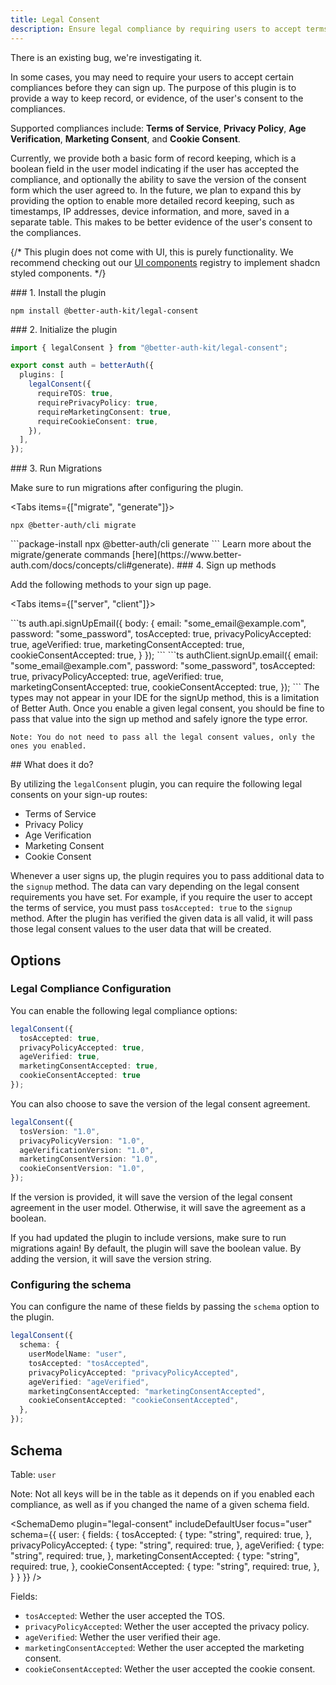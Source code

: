 ```yaml
---
title: Legal Consent
description: Ensure legal compliance by requiring users to accept terms of service, privacy policy, age verification, and other consent requirements during sign-up.
---
```


<StatsBadge npmPackage="@better-auth-kit/legal-consent" />
<GithubButton url="https://github.com/ping-maxwell/better-auth-kit/tree/main/packages/plugins/legal-consent" />
<NpmButton url="https://www.npmjs.com/package/@better-auth-kit/legal-consent" />

<Callout type="warn">
    There is an existing bug, we're investigating it.
</Callout>

In some cases, you may need to require your users to accept certain compliances before they can sign up.
The purpose of this plugin is to provide a way to keep record, or evidence, of the user's consent to the compliances.

Supported compliances include: **Terms of Service**, **Privacy Policy**, 
**Age Verification**, **Marketing Consent**, and **Cookie Consent**.

Currently, we provide both a basic form of record keeping, which is a boolean field in the user model indicating 
if the user has accepted the compliance, and optionally the ability to save the version of the consent form which the user agreed to. In the future, we plan to expand this by providing the option to enable more detailed
record keeping, such as timestamps, IP addresses, device information, and more, saved in a separate table.
This makes to be better evidence of the user's consent to the compliances.


{/* <Callout type="warn">
    This plugin does not come with UI, this is purely functionality.
    We recommend checking out our [UI components](/docs/tools/ui-components) registry to implement shadcn styled components.
</Callout> */}

<Steps>

<Step>
### 1. Install the plugin

```package-install
npm install @better-auth-kit/legal-consent
```
</Step>

<Step>
### 2. Initialize the plugin

```ts title="auth.ts"
import { legalConsent } from "@better-auth-kit/legal-consent";

export const auth = betterAuth({
  plugins: [
    legalConsent({
      requireTOS: true,
      requirePrivacyPolicy: true,
      requireMarketingConsent: true,
      requireCookieConsent: true,
    }),
  ],
});
```
</Step>

<Step>
### 3. Run Migrations

Make sure to run migrations after configuring the plugin.

<Tabs items={["migrate", "generate"]}>
<Tab value="migrate">
```package-install
npx @better-auth/cli migrate
```
</Tab>

<Tab value="generate">
```package-install
npx @better-auth/cli generate
```
</Tab>
</Tabs>
<span className='text-sm text-muted-foreground'>Learn more about the migrate/generate commands [here](https://www.better-auth.com/docs/concepts/cli#generate).</span>


</Step>
<Step>
### 4. Sign up methods

Add the following methods to your sign up page.

<Tabs items={["server", "client"]}>

<Tab value="server">
```ts
auth.api.signUpEmail({
 body: {
    email: "some_email@example.com",
    password: "some_password",
    tosAccepted: true,
    privacyPolicyAccepted: true,
    ageVerified: true,
    marketingConsentAccepted: true,
    cookieConsentAccepted: true,
 }
});
```
</Tab>

<Tab value="client">
```ts
authClient.signUp.email({
  email: "some_email@example.com",
  password: "some_password",
  tosAccepted: true,
  privacyPolicyAccepted: true,
  ageVerified: true,
  marketingConsentAccepted: true,
  cookieConsentAccepted: true,
});
```
</Tab>

</Tabs>

<Callout type="warn">
    The types may not appear in your IDE for the signUp method, this is a limitation of Better Auth. 
    Once you enable a given legal consent, you should be fine to pass that value into the sign up method and safely ignore the type error.

    Note: You do not need to pass all the legal consent values, only the ones you enabled.
</Callout>
</Step>

</Steps>


<Comprehensive>
## What does it do?

By utilizing the `legalConsent` plugin, you can require the following legal consents on your sign-up routes:

- Terms of Service
- Privacy Policy
- Age Verification
- Marketing Consent
- Cookie Consent

Whenever a user signs up, the plugin requires you to pass additional data to the `signup` method.
The data can vary depending on the legal consent requirements you have set.
For example, if you require the user to accept the terms of service, you must pass `tosAccepted: true` to the `signup` method.
After the plugin has verified the given data is all valid, it will pass those legal consent values to the user data that will be created.
</Comprehensive>

## Options

### Legal Compliance Configuration

You can enable the following legal compliance options:

```ts
legalConsent({
  tosAccepted: true,
  privacyPolicyAccepted: true,
  ageVerified: true,
  marketingConsentAccepted: true,
  cookieConsentAccepted: true
});
```

You can also choose to save the version of the legal consent agreement.

```ts
legalConsent({
  tosVersion: "1.0",
  privacyPolicyVersion: "1.0",
  ageVerificationVersion: "1.0",
  marketingConsentVersion: "1.0",
  cookieConsentVersion: "1.0",
});
```

If the version is provided, it will save the version of the legal consent agreement in the user model. 
Otherwise, it will save the agreement as a boolean.

<Callout>
If you had updated the plugin to include versions, make sure to run migrations again! 
By default, the plugin will save the boolean value. By adding the version, it will save the version string.
</Callout>


### Configuring the schema

You can configure the name of these fields by passing the `schema` option to the plugin.

```ts
legalConsent({
  schema: {
    userModelName: "user",
    tosAccepted: "tosAccepted",
    privacyPolicyAccepted: "privacyPolicyAccepted",
    ageVerified: "ageVerified",
    marketingConsentAccepted: "marketingConsentAccepted",
    cookieConsentAccepted: "cookieConsentAccepted",
  },
});
```


## Schema

Table: `user`


<Callout type="warn">
Note: Not all keys will be in the table as it depends on if you enabled each compliance, as well as if you changed the name of a given schema field.
</Callout>


<SchemaDemo plugin="legal-consent" includeDefaultUser focus="user" schema={{
  user: {
    fields: {
      tosAccepted: {
        type: "string",
        required: true,
      },
      privacyPolicyAccepted: {
        type: "string",
        required: true,
      },
      ageVerified: {
        type: "string",
        required: true,
      },
      marketingConsentAccepted: {
        type: "string",
        required: true,
      },
      cookieConsentAccepted: {
        type: "string",
        required: true,
      },
    }
  }
}} />

Fields:

- `tosAccepted`: Wether the user accepted the TOS.
- `privacyPolicyAccepted`: Wether the user accepted the privacy policy.
- `ageVerified`: Wether the user verified their age.
- `marketingConsentAccepted`: Wether the user accepted the marketing consent.
- `cookieConsentAccepted`: Wether the user accepted the cookie consent.

